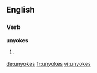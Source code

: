 
==English==

===Verb===
'''unyokes'''

# {{third-person singular of|unyoke}}

[[de:unyokes]]
[[fr:unyokes]]
[[vi:unyokes]]